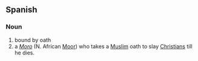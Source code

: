 ==Spanish==

===Noun===
{{infl|es|noun}}

# bound by oath
# a ''[[moro#Spanish|Moro]]'' (N. African [[Moor]]) who takes a [[Muslim]] oath to slay [[Christian]]s till he dies.